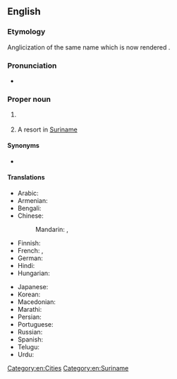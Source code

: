 ==English==

===Etymology===
Anglicization of the same {{etyl|bn|en}} name which is now rendered {{m|en|Kolkata}}.

===Pronunciation===
* {{IPA|en|/kælˈkʌtə/}}

===Proper noun===
{{en-proper noun}}

# {{former name of|en|Kolkata|nodot=1}} {{gloss|the state capital of [[West Bengal]], [[India]]}}
# A resort in [[Suriname]]

====Synonyms====
* {{l|en|Kolkata}}

====Translations====
{{trans-top|former name of Kolkata, the capital of West Bengal}}
* Arabic: {{t|ar|كَالْكُوتَا|f|tr=kalkūtā}}
* Armenian: {{t|hy|Կալկաթա|sc=Armn}}
* Bengali: {{t+|bn|কলকাতা|tr=Kôlkātā}}
* Chinese:
*: Mandarin: {{t+|cmn|加爾各答|sc=Hani}}, {{t+|cmn|加尔各答|tr=Jiā'ěrgèdá|sc=Hani}}
* Finnish: {{t|fi|Kalkutta}}
* French: {{t+|fr|Calcutta|m}}, {{t|fr|Kolkata|m}}
* German: {{t+|de|Kalkutta|n}}
* Hindi: {{t+|hi|कोलकाता|tr=Kolkātā}}
* Hungarian: {{t+|hu|Kalkutta}}
{{trans-mid}}
* Japanese: {{t|ja|カルカッタ|tr=Karukatta}}
* Korean: {{t|ko|캘커타|tr=Kaelkeota}}
* Macedonian: {{t|mk|Калкута|f|tr=Kalkúta}}
* Marathi: {{t|mr|कलकत्ता|tr=Kalakattā|sc=Deva}}
* Persian: {{t+|fa|کلکته|tr=kalkate}}
* Portuguese: {{t|pt|Calcutá|f}}
* Russian: {{t+|ru|Кальку́тта|f}}
* Spanish: {{t+|es|Calcuta}}
* Telugu: {{t|te|కోల్కత​}}
* Urdu: {{t|ur|کولکتہ|tr=Kolkātā}}
{{trans-bottom}}

{{trans-see|current name of the city|Kolkata}}

{{sisterlinks|Kolkata}}

[[Category:en:Cities]]
[[Category:en:Suriname]]